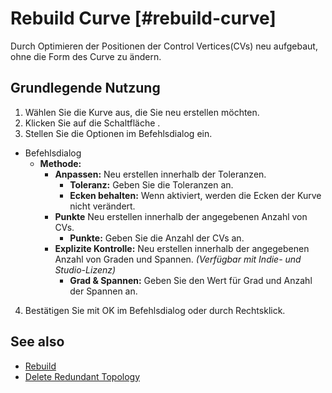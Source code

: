 
# Rebuild Curve [#rebuild-curve]

<Reference shortcut="" command="Rebuild Curve" button="Rechts von der Befehlsleiste" buttonIcon='button-rebuild' />

Durch Optimieren der Positionen der Control Vertices(CVs) neu aufgebaut, ohne die Form des Curve zu ändern.

## Grundlegende Nutzung

1. Wählen Sie die Kurve aus, die Sie neu erstellen möchten.
2. Klicken Sie auf die Schaltfläche <ButtonIcon type="button-rebuild" />.
3. Stellen Sie die Optionen im Befehlsdialog ein.
  - <Kst>Befehlsdialog</Kst>
    - **Methode:**
      - **Anpassen:** Neu erstellen innerhalb der Toleranzen.
        - **Toleranz:** Geben Sie die Toleranzen an.
        - **Ecken behalten:** Wenn aktiviert, werden die Ecken der Kurve nicht verändert.
      - **Punkte** Neu erstellen innerhalb der angegebenen Anzahl von CVs.
        - **Punkte:** Geben Sie die Anzahl der CVs an.
      - **Explizite Kontrolle:** Neu erstellen innerhalb der angegebenen Anzahl von Graden und Spannen. *(Verfügbar mit Indie- und Studio-Lizenz)*
        - **Grad & Spannen:** Geben Sie den Wert für Grad und Anzahl der Spannen an.
4. Bestätigen Sie mit OK im Befehlsdialog oder durch Rechtsklick.

<VideoPlayer fileName="rebuild-curve"/>

## See also
- [Rebuild](rebuild)
- [Delete Redundant Topology](delete-redundant-topology)